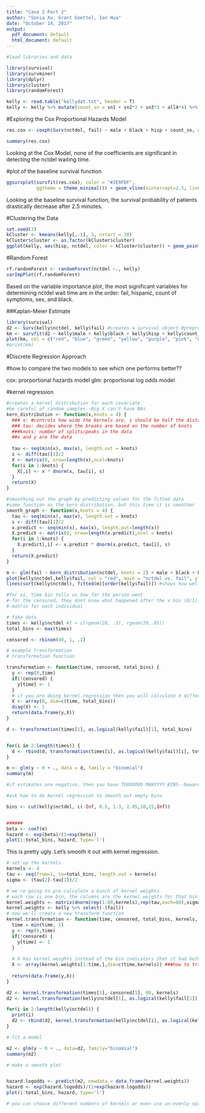 ```yaml
---
title: "Case 2 Part 2"
author: "Sonia Xu, Grant Goettel, Ian Hua"
date: "October 14, 2017"
output: 
  pdf_document: default
  html_document: default
---
```


<!--- Week 2: Report #1 on the case study introduced the previous week is due by Wed class time.  These reports should be done using LaTeX or RMarkdown and submitted electronically. They should be clear, concise and contain plots and descriptions of the exploratory/descriptive analyses along with an analysis plan including relevant references.  The lecture time will be devoted to providing details on statistical approaches relevant to the case study, and will not have time for the teams to work together or be a detailed question/answer session (Monday’s class is devoted to such things).  It is expected that the teams will devote substantial time out of class.

CASE STUDY 2: 

BACKGROUND: Study of time to critical neurological assessment for patients with stroke-like symptoms who are admitted to the emergency room.  A possible predictor is number of major stroke symptoms reported, ranging from 0 to 4.  Treatment for acute stroke includes thrombolytic therapy, which can potentially improve neurological functioning for ischemic stroke patients if administered soon after symptom onset (within 3 hours).  Since treating patients quickly is critically important for their long-term prognosis, minimizing the times from symptom onset to emergency room (ED) arrival, from ED arrival to diagnosis, and from diagnosis to treatment is of paramount concern.

INTEREST: Factors predictive of the time to critical neurological assessment following admission to the ED for n=335 patients with mild to moderate motor impairment.  The goal of the analysis is to perform inferences on the impact of clinical presentation, gender and race on time to neurological assessment.  Clinical presentation is measured as a count of reported major stroke symptoms, including headache, loss of motor skills or weakness, trouble talking or understanding, and vision problems.

Variable key: 
nctdel = min of neurologist time to assessment & CT scan from arrival at ER
fail = 1 if got neurologist/CT scan & 0 otherwise
male = 1 if male, 0=female
black = 1 if black, 0=not black 
hisp = 1 if hispanic, 0=not hispanic
sn1 = 0/1 indicator 1 main symptom
sn2 = 0/1 indicator 2 main symptoms
sn3 = 0/1 indicator 3 main symptoms 
all4 = 0/1 indicator all 4 main symptoms
--->
```r
#load libraries and data

library(survival)
library(survminer)
library(dplyr)
library(cluster)
library(randomForest)

kelly <- read.table("kellydat.txt", header = T)
kelly <- kelly %>% mutate(count_sn = sn1 + sn2*2 + sn3*3 + all4*4) %>% select(-c(sn1, sn2, sn3, all4))
```

#Exploring the Cox Proportional Hazards Model
```r
res.cox <- coxph(Surv(nctdel, fail) ~ male + black + hisp + count_sn, data =  kelly)

summary(res.cox)
```
Looking at the Cox Model, none of the coefficients are significant in detecting the nctdel waiting time.

#plot of the baseline survival function
```r
ggsurvplot(survfit(res.cox), color = "#2E9FDF",
           ggtheme = theme_minimal()) + geom_vline(xintercept=2.5, linetype="dashed", color = "red", size=1)
```

Looking at the baseline survival function, the survival probability of patients drastically decrease after 2.5 minutes. 


#Clustering the Data
```r
set.seed(3)
kCluster <- kmeans(kelly[,-1], 3, nstart = 20)
kCluster$cluster <- as.factor(kCluster$cluster)
ggplot(kelly, aes(hisp, nctdel, color = kCluster$cluster)) + geom_point()
```

#Random Forest
```r
rf.randomForest <- randomForest(nctdel ~., kelly)
varImpPlot(rf.randomForest)
```
Based on the variable importance plot, the most significant variables for determining nctdel wait time are in the order: fail, hispanic, count of symptoms, sex, and black.

##Kaplan-Meier Estimate
```r
library(survival)
d2 <- Surv(kelly$nctdel, kelly$fail) #creates a survival object #preprocessed version of the data
km <- survfit(d2 ~ kelly$male + kelly$black + kelly$hisp + kelly$count_sn)
plot(km, col = c("red", "blue", "green", "yellow", "purple", "pink", "orange", "brown"))
#print(km)
```


#Discrete Regression Approach

#how to compare the two models to see which one performs better??

cox: prorportional hazards model
glm: proportional log odds model

#kernel regression
```r
#creates a kernel distribution for each covariate
#be careful of random samples--Big X can't have NAs
kern_distribution <- function(x,knots = 4) {
  ### s: #controls how wide the kernels are, s should be half the distance between two knots 
  ### tau: decides where the breaks are based on the number of knots
  ###knots: number of splits/peaks in the data
  ##x and y are the data
  
  tau <- seq(min(x), max(x), length.out = knots)
  s <- diff(tau)[1]/2
  X <- matrix(0, nrow=length(x),ncol=knots)
  for(i in 1:knots) {
    X[,i] <- x * dnorm(x, tau[i], s)
  }
  return(X)
}

#smoothing out the graph by predicting values for the fitted data
#same function as the kern distribution, but this time it is smoother
smooth_graph <- function(x,knots = 4) {
  tau <- seq(min(x), max(x), length.out = knots)
  s <- diff(tau)[1]/2
  x.predict <- seq(min(x), max(x), length.out=length(x))
  X.predict <- matrix(0, nrow=length(x.predict),ncol = knots)
  for(i in 1:knots) {
    X.predict[,i] <- x.predict * dnorm(x.predict, tau[i], s)
  }
  return(X.predict)
}

```


```r
m <- glm(fail ~ kern_distribution(nctdel, knots = 2) + male + black + hisp + count_sn, data = kelly, family = "binomial")
plot(kelly$nctdel,kelly$fail, col = "red", main = "nctdel vs. fail", ylab = "fail", xlab = "nctdel") #plots the true data
lines(sort(kelly$nctdel), fitted(m)[order(kelly$fail)]) #shows how well the model fits the true data

#for xs, time bin tells us how far the person went
#-for the censored, they dont know what happened after the x bin (0/1)
#-matrix for each individual
```

```r
# fake data
times <- kelly$nctdel #1 + c(rgeom(20, .3), rgeom(20,.05))
total_bins <- max(times)

censored <- rbinom(40, 1, .2)

# example transformation
# transformation function

transformation <- function(time, censored, total_bins) {
  y <- rep(0,time)
  if(!censored) {
    y[time] <- 1
  }
  # if you are doing kernel regression then you will calculate X differently here (using the kernels)
  X <- array(0, dim=c(time, total_bins))
  diag(X) <- 1
  return(data.frame(y,X))
}

d <- transformation(times[1], as.logical(kelly$fail)[1], total_bins)


for(i in 2:length(times)) {
  d <- rbind(d, transformation(times[i], as.logical(kelly$fail)[i], total_bins))
}

m <- glm(y ~ 0 + ., data = d, family = "binomial")
summary(m)

#if estimates are negative, then you have TOOOOOOO MANYYYY BINS--beware, you can either 1. reduce # of bins or 2. use kernel regression

#ask how to do kernel regression to smooth out empty bins

bins <- cut(kelly$nctdel, c(-Inf, 0.5, 1.3, 2.05,10,15,Inf))


######
beta <- coef(m)
hazard <- exp(beta)/(1+exp(beta))
plot(1:total_bins, hazard, type='l')
```
This is pretty ugly. Let's smooth it out with kernel regression.

```r
# set up the kernels
kernels <- 4
tau <- seq(from=1, to=total_bins, length.out = kernels)
sigma <- (tau[2]-tau[1])/2

# we're going to pre-calculate a bunch of kernel weights
# each row is one bin, the columns are the kernel weights for that bin
kernel.weights <- matrix(dnorm(rep(1:80,kernels),rep(tau,each=80),sigma), ncol=kernels)
kernel.weights <- kelly %>% select(-(fail))
# now we'll create a new transform function
kernel.transformation <- function(time, censored, total_bins, kernels, i) {
  time = min(time, 1)
  y <- rep(0,time)
  if(!censored) {
    y[time] <- 1
  }
  
  # X has kernel weights instead of the bin indicators that it had before
  X <- array(kernel.weights[1:time,],dim=c(time,kernels)) ###how to translate this line??
  
  return(data.frame(y,X))
}

d2 <- kernel.transformation(times[1], censored[1], 80, kernels)
d2 <- kernel.transformation(kelly$nctdel[1], as.logical(kelly$fail[1]), nrows(kelly), ncol(kernel.weights))

for(i in 2:length(kelly$nctdel)) {
  print(i)
  d2 <- rbind(d2, kernel.transformation(kelly$nctdel[i], as.logical(kelly$fail[i]), total_bins = nrow(kelly), kernels = ncol(kelly)-1, i))
}
```

```r
# fit a model

m2 <- glm(y ~ 0 + ., data=d2, family="binomial")
summary(m2)

# make a smooth plot


hazard.logodds <- predict(m2, newdata = data.frame(kernel.weights))
hazard <- exp(hazard.logodds)/(1+exp(hazard.logodds))
plot(1:total_bins, hazard, type='l')

# you can choose different numbers of kernels or even use un-evenly spaced kernels to capture more detail early on where you have more data.
```